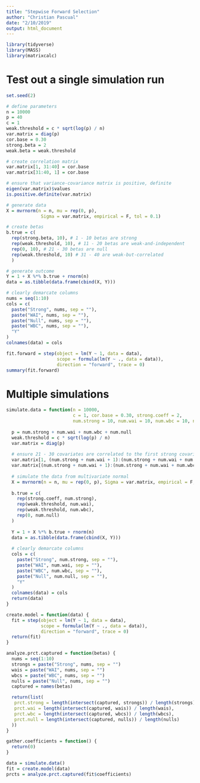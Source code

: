 ```yaml
---
title: "Stepwise Forward Selection"
author: "Christian Pascual"
date: "2/10/2019"
output: html_document
---
```


```r
library(tidyverse)
library(MASS)
library(matrixcalc)
```

# Test out a single simulation run

```r
set.seed(2)

# define parameters
n = 10000
p = 40
c = 1
weak.threshold = c * sqrt(log(p) / n)
var.matrix = diag(p)
cor.base = 0.30
strong.beta = 2
weak.beta = weak.threshold

# create correlation matrix
var.matrix[1, 31:40] = cor.base
var.matrix[31:40, 1] = cor.base

# ensure that variance-covariance matrix is positive, definite
eigen(var.matrix)$values
is.positive.definite(var.matrix)

# generate data
X = mvrnorm(n = n, mu = rep(0, p), 
             Sigma = var.matrix, empirical = F, tol = 0.1)

# create betas
b.true = c(
  rep(strong.beta, 10), # 1 - 10 betas are strong
  rep(weak.threshold, 10), # 11 - 20 betas are weak-and-independent
  rep(0, 10), # 21 - 30 betas are null
  rep(weak.threshold, 10) # 31 - 40 are weak-but-correlated
  )

# generate outcome
Y = 1 + X %*% b.true + rnorm(n)
data = as.tibble(data.frame(cbind(X, Y)))

# clearly demarcate columns
nums = seq(1:10)
cols = c(
  paste("Strong", nums, sep = ""),
  paste("WAI", nums, sep = ""),
  paste("Null", nums, sep = ""),
  paste("WBC", nums, sep = ""),
  "Y"
)
colnames(data) = cols
```

```r
fit.forward = step(object = lm(Y ~ 1, data = data),
                   scope = formula(lm(Y ~ ., data = data)), 
                   direction = "forward", trace = 0)
summary(fit.forward)
```

# Multiple simulations

```r
simulate.data = function(n = 10000, 
                         c = 1, cor.base = 0.30, strong.coeff = 2,
                         num.strong = 10, num.wai = 10, num.wbc = 10, num.null = 10) {
  
  p = num.strong + num.wai + num.wbc + num.null
  weak.threshold = c * sqrt(log(p) / n)
  var.matrix = diag(p)
  
  # ensure 21 - 30 covariates are correlated to the first strong covariate
  var.matrix[1, (num.strong + num.wai + 1):(num.strong + num.wai + num.wbc)] = cor.base
  var.matrix[(num.strong + num.wai + 1):(num.strong + num.wai + num.wbc), 1] = cor.base
  
  # simulate the data from multivariate normal
  X = mvrnorm(n = n, mu = rep(0, p), Sigma = var.matrix, empirical = F, tol = 0.1)
  
  b.true = c(
    rep(strong.coeff, num.strong),
    rep(weak.threshold, num.wai), 
    rep(weak.threshold, num.wbc),
    rep(0, num.null) 
  )
  
  Y = 1 + X %*% b.true + rnorm(n)
  data = as.tibble(data.frame(cbind(X, Y)))
  
  # clearly demarcate columns
  cols = c(
    paste("Strong", num.strong, sep = ""),
    paste("WAI", num.wai, sep = ""),
    paste("WBC", num.wbc, sep = ""),
    paste("Null", num.null, sep = ""),
    "Y"
  )
  colnames(data) = cols
  return(data)
}

create.model = function(data) {
  fit = step(object = lm(Y ~ 1, data = data),
             scope = formula(lm(Y ~ ., data = data)), 
             direction = "forward", trace = 0)
  return(fit)
}

analyze.prct.captured = function(betas) {
  nums = seq(1:10)
  strongs = paste("Strong", nums, sep = "")
  wais = paste("WAI", nums, sep = "")
  wbcs = paste("WBC", nums, sep = "")
  nulls = paste("Null", nums, sep = "") 
  captured = names(betas)

  return(list(
   prct.strong = length(intersect(captured, strongs)) / length(strongs),
   prct.wai = length(intersect(captured, wais)) / length(wais),
   prct.wbc = length(intersect(captured, wbcs)) / length(wbcs),
   prct.null = length(intersect(captured, nulls)) / length(nulls)
  ))
}

gather.coefficients = function() {
  return(0)
}
```

```r
data = simulate.data()
fit = create.model(data)
prcts = analyze.prct.captured(fit$coefficients)
```




